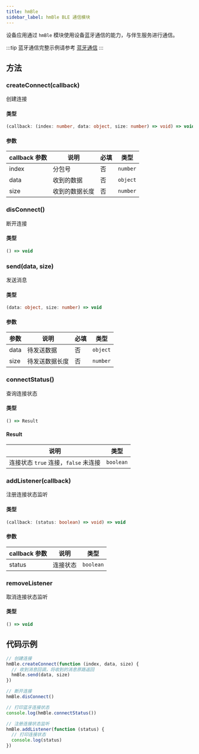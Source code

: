 ```yaml
---
title: hmBle
sidebar_label: hmBle BLE 通信模块
---
```


设备应用通过 `hmBle` 模块使用设备蓝牙通信的能力，与伴生服务进行通信。

:::tip
蓝牙通信完整示例请参考 [蓝牙通信](../../guides/best-practice/bluetooth-communication.mdx)
:::

## 方法

### createConnect(callback)

创建连接

#### 类型

```ts
(callback: (index: number, data: object, size: number) => void) => void
```

#### 参数

| callback 参数 | 说明           | 必填 | 类型     |
| ------------- | -------------- | ---- | -------- |
| index         | 分包号         | 否   | `number` |
| data          | 收到的数据     | 否   | `object` |
| size          | 收到的数据长度 | 否   | `number` |

### disConnect()

断开连接

#### 类型

```ts
() => void
```

### send(data, size)

发送消息

#### 类型

```ts
(data: object, size: number) => void
```

#### 参数

| 参数 | 说明           | 必填 | 类型     |
| ---- | -------------- | ---- | -------- |
| data | 待发送数据     | 否   | `object` |
| size | 待发送数据长度 | 否   | `number` |

### connectStatus()

查询连接状态

#### 类型

```ts
() => Result
```

#### Result

| 说明                                 | 类型      |
| ------------------------------------ | --------- |
| 连接状态 `true` 连接，`false` 未连接 | `boolean` |

### addListener(callback)

注册连接状态监听

#### 类型

```ts
(callback: (status: boolean) => void) => void
```

#### 参数

| callback 参数 | 说明     | 类型      |
| ------------- | -------- | --------- |
| status        | 连接状态 | `boolean` |

### removeListener

取消连接状态监听

#### 类型

```ts
() => void
```

## 代码示例

```js
// 创建连接
hmBle.createConnect(function (index, data, size) {
  // 收到消息回调，将收到的消息原路返回
  hmBle.send(data, size)
})

// 断开连接
hmBle.disConnect()

// 打印蓝牙连接状态
console.log(hmBle.connectStatus())

// 注册连接状态监听
hmBle.addListener(function (status) {
  // 打印连接状态
  console.log(status)
})
```
